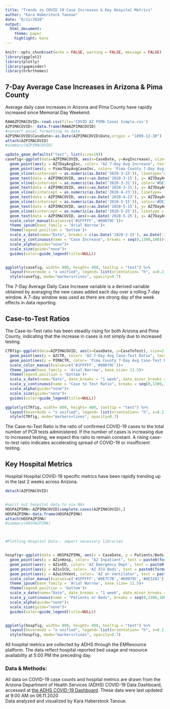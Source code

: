 ```yaml
---
title: "Trends in COVID 19 Case Increases & Key Hospital Metrics"
author: "Kara Haberstock Tanoue"
date: "6/11/2020"
output: 
  html_document:
    theme: paper
    highlight: kate
---
```


```r
knitr::opts_chunk$set(echo = FALSE, warning = FALSE, message = FALSE)
library(ggplot2)
library(plotly)
library(gapminder)
library(hrbrthemes)
```

## 7-Day Average Case Increases in Arizona & Pima County

Average daily case increases in Arizona and Pima County have rapidly increased since Memorial Day Weekend. 

```r
RAWAZPIMACOVID<-read.csv(file='COVID AZ PIMA Cases Simple.csv')
AZPIMACOVID<- data.frame(RAWAZPIMACOVID)
#convert excel formatting to date
AZPIMACOVID$CaseDate<-as.Date(AZPIMACOVID$Date,origin = "1899-12-30")
attach(AZPIMACOVID)
#summary(AZPIMACOVID)

update_geom_defaults("text", list(size=10))
casefig<-ggplot(data=AZPIMACOVID, aes(x=CaseDate, y=AvgIncrease), size=2, alpha=0.7)+
  geom_point(aes(y = AZ7DayAvgInc, color= "AZ 7-Day Avg Increase", text = paste0(format.Date(CaseDate,"%m/%d"),": ",format(AZ7DayAvgInc, digits = 2))))+
  geom_point(aes(y = Pima7DayAvgCaseInc, color= 'Pima County 7-Day Avg Increase', text = paste0(format.Date(CaseDate,"%m/%d"),": ", format (Pima7DayAvgCaseInc, digits = 2))))+
  geom_vline(xintercept = as.numeric(as.Date('2020-3-15')), linetype='dashed', color='#FD6035', size=1)+
  geom_text(data = AZPIMACOVID, aes(x=as.Date('2020-3-15'), y= AZ7DayAvgInc[length(AZ7DayAvgInc)]), label= 'Schools Close', color= '#FFFFFF', size=1, family= 'Arial Narrow', fontface='plain')+
  geom_vline(xintercept = as.numeric(as.Date('2020-3-31')), color='#DE3202', size=1)+
  geom_text(data = AZPIMACOVID, aes(x=as.Date('2020-3-31'), y= AZ7DayAvgInc[length(AZ7DayAvgInc)]), label= 'Stay at Home Order', color= '#FFFFFF', size=3, family= 'Arial Narrow', fontface='plain')+
  geom_vline(xintercept = as.numeric(as.Date('2020-4-23')), linetype= 'dashed', color= '#0E7C7B', size = 1)+
  geom_text(data = AZPIMACOVID, aes(x=as.Date('2020-4-23'), y= AZ7DayAvgInc[length(AZ7DayAvgInc)]), label= 'Expanded Testing', color= '#FFFFFF', size=1, family= 'Arial Narrow', fontface='plain')+
  geom_vline(xintercept = as.numeric(as.Date('2020-5-15')), color='#DE3202', size= 1)+
  geom_text(data = AZPIMACOVID, aes(x=as.Date('2020-5-15'), y= AZ7DayAvgInc[length(AZ7DayAvgInc)]), label= 'Order End', color= '#FFFFFF', size=1, family= 'Arial Narrow', fontface='plain')+
  geom_vline(xintercept = as.numeric(as.Date('2020-5-25')), linetype = 'dashed', color= '#cc8f00', size= 1)+
  geom_text(data = AZPIMACOVID, aes(x=as.Date('2020-5-25'), y= AZ7DayAvgInc[length(AZ7DayAvgInc)]), label= 'Memorial Day', color= '#FFFFFF', size=1, family= 'Arial Narrow', fontface='plain')+
  scale_color_manual(values=c('#1FFFFF','#60079C'))+
  theme_ipsum(base_family = 'Arial Narrow')+
  theme(legend.position = 'bottom')+
  scale_x_date(name="Date", breaks = c(as.Date('2020-3-15'), as.Date('2020-3-31'), as.Date('2020-4-23'), as.Date('2020-5-15'), as.Date('2020-5-25')), date_minor_breaks = "1 day", date_labels = "%m/%d")+
  scale_y_continuous(name = "Case Increase", breaks = seq(0,1300,100))+
  scale_alpha(guide="none")+
  scale_size(guide="none")+
  guides(color=guide_legend(title=NULL))


ggplotly(casefig, width= 800, height= 400, tooltip = "text") %>%
  layout(hovermode = "x unified", legend= list(orientation= "h", x=0.2, y=-0.3)) %>%
  style(casefig, mode="markers+lines", opacity=0.7)
```

The 7-Day Average Daily Case Increase variable is a derived variable obtained by averaging the new cases added each day over a rolling 7-day window. A 7-day window was used as there are strong day of the week effects in data reporting.

## Case-to-Test Ratios

The Case-to-Test ratio has been steadily rising for both Arizona and Pima County, indicating that the increase in cases is not simply due to increased testing. 

```r
CTRfig<-ggplot(data=AZPIMACOVID, aes(x=CaseDate, y=CaseToTest), size=2, alpha=0.7)+
  geom_point(aes(y = AZCTR, color= "AZ 7-Day Avg Case-Test Ratio", text = paste0(format.Date(CaseDate,"%m/%d"),": ",format(AZCTR, digits = 2))))+
  geom_point(aes(y = PIMACTR, color= 'Pima County 7-Day Avg Case-Test Ratio', text = paste0(format.Date(CaseDate,"%m/%d"),": ", format (PIMACTR, digits = 2))))+
  scale_color_manual(values=c('#1FFFFF','#60079C'))+
  theme_ipsum(base_family = 'Arial Narrow', base_size= 11.5)+
  theme(legend.position = 'bottom')+
  scale_x_date(name="Date", date_breaks = "1 week", date_minor_breaks = "1 day", date_labels = "%m/%d")+
  scale_y_continuous(name = "Case to Test Ratio", breaks = seq(0,1300,100))+
  scale_alpha(guide="none")+
  scale_size(guide="none")+
  guides(color=guide_legend(title=NULL))

ggplotly(CTRfig, width= 800, height= 400, tooltip = "text") %>%
  layout(hovermode = "x unified", legend= list(orientation= "h", x=0.2, y=-0.3)) %>%
  style(CTRfig, mode="markers+lines", opacity=0.7)

```

The Case-to-Test Ratio is the ratio of confirmed COVID-19 cases to the total number of PCR tests administered. If the number of cases is increasing due to increased testing, we expect this ratio to remain constant. A rising case-to-test ratio indicates accelerating spread of COVID-19 or insufficient testing. 

## Key Hospital Metrics

Hospital Hospital COVID-19 specific metrics have been rapidly trending up in the last 2 weeks across Arizona.

```r
detach(AZPIMACOVID)


#split out hospital data to nix NAs
HOSPAZPIMA<-AZPIMACOVID[complete.cases(AZPIMACOVID),]
HOSPAZPIMA<-data.frame(HOSPAZPIMA)
attach(HOSPAZPIMA)
#summary(HOSPAZPIMA)



#Plotting Hospital Data-- import necessary libraries


hospfig<-ggplot(data = HOSPAZPIMA, aes(x = CaseDate, y = Patients/Beds), size=2, alpha=0.7) + 
  geom_point(aes(y = AZinHosp, color= "AZ Inpatient", text = paste0(format.Date(CaseDate,"%m/%d"),": ",AZinHosp, " Inpatient")))+
  geom_point(aes(y = AZinED, color= 'AZ Emergency Dept', text = paste0(format.Date(CaseDate,"%m/%d"),": ",AZinED, " ED")))+
  geom_point(aes(y = AZinICU, color= 'AZ ICU Beds', text = paste0(format.Date(CaseDate,"%m/%d"),": ",AZinICU, " ICU")))+
  geom_point(aes(y = AZwithVent, color= 'AZ on Ventilator', text = paste0(format.Date(CaseDate,"%m/%d"),": ",AZwithVent, " Vents")))+
  scale_color_manual(values=c('#1FFFFF','#0E7C7B','#60079C','#DE3202'))+
  theme_ipsum(base_family = 'Arial Narrow', base_size= 11.5)+
  theme(legend.position = 'bottom')+
  scale_x_date(name="Date", date_breaks = "1 week", date_minor_breaks = "1 day", date_labels = "%m/%d")+
  scale_y_continuous(name = "Patients or Beds", breaks = seq(0,1300,100))+
  scale_alpha(guide="none")+
  scale_size(guide="none")+
  guides(color=guide_legend(title=NULL))


ggplotly(hospfig, width= 800, height= 400, tooltip = "text") %>%
  layout(hovermode = "x unified", legend= list(orientation= "h", x=0.1, y=-0.3)) %>%
  style(hospfig, mode="markers+lines", opacity=0.7)


```


All hospital metrics are collected by ADHS through the EMResource platform. The data reflect hospital reported bed usage and resource availability at 5:00 PM the preceding day.

### Data & Methods:

All data on COVID-19 case counts and hospital metrics are drawn from the Arizona Department of Health Services (ADHS) COVID-19 Data Dashboard, accessed at [the ADHS COVID-19 Dashboard](https://www.azdhs.gov/preparedness/epidemiology-disease-control/infectious-disease-epidemiology/covid-19/dashboards/index.php). These data were last updated at 9:00 AM on 06.11.2020  
Data analyzed and visualized by Kara Haberstock Tanoue.
